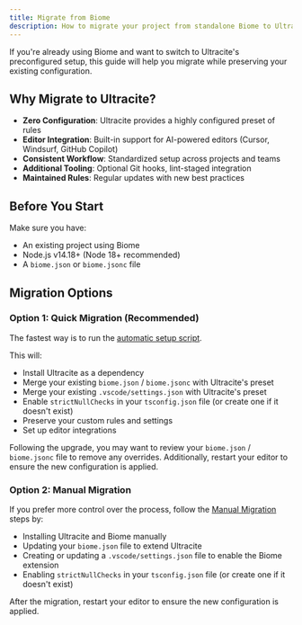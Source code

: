 ```yaml
---
title: Migrate from Biome
description: How to migrate your project from standalone Biome to Ultracite.
---
```


If you're already using Biome and want to switch to Ultracite's preconfigured setup, this guide will help you migrate while preserving your existing configuration.

## Why Migrate to Ultracite?

- **Zero Configuration**: Ultracite provides a highly configured preset of rules
- **Editor Integration**: Built-in support for AI-powered editors (Cursor, Windsurf, GitHub Copilot)
- **Consistent Workflow**: Standardized setup across projects and teams
- **Additional Tooling**: Optional Git hooks, lint-staged integration
- **Maintained Rules**: Regular updates with new best practices

## Before You Start

Make sure you have:

- An existing project using Biome
- Node.js v14.18+ (Node 18+ recommended)
- A `biome.json` or `biome.jsonc` file

## Migration Options

### Option 1: Quick Migration (Recommended)

The fastest way is to run the [automatic setup script](/setup#automatic-installation).

This will:

- Install Ultracite as a dependency
- Merge your existing `biome.json` / `biome.jsonc` with Ultracite's preset
- Merge your existing `.vscode/settings.json` with Ultracite's preset
- Enable `strictNullChecks` in your `tsconfig.json` file (or create one if it doesn't exist)
- Preserve your custom rules and settings
- Set up editor integrations

Following the upgrade, you may want to review your `biome.json` / `biome.jsonc` file to remove any overrides. Additionally, restart your editor to ensure the new configuration is applied.

### Option 2: Manual Migration

If you prefer more control over the process, follow the [Manual Migration](/setup#manual-installation) steps by:

- Installing Ultracite and Biome manually
- Updating your `biome.json` file to extend Ultracite
- Creating or updating a `.vscode/settings.json` file to enable the Biome extension
- Enabling `strictNullChecks` in your `tsconfig.json` file (or create one if it doesn't exist)

After the migration, restart your editor to ensure the new configuration is applied.
